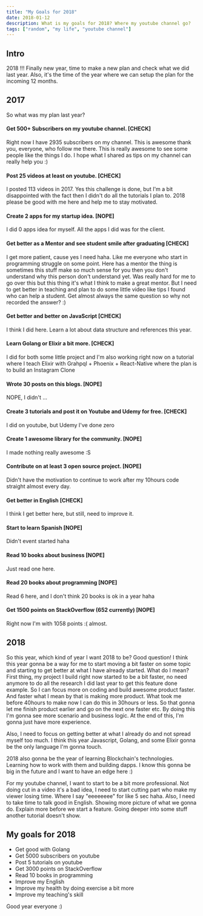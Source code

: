```yaml
---
title: "My Goals for 2018"
date: 2018-01-12
description: What is my goals for 2018? Where my youtube channel go?
tags: ["random", "my life", "youtube channel"]
---
```


## Intro

2018 !!! Finally new year, time to make a new plan and check what we did last year. Also, it's the time of the year where we can setup the plan for the incoming 12 months.

## 2017

So what was my plan last year?

#### Get 500+ Subscribers on my youtube channel. [CHECK]

Right now I have 2935 subscribers on my channel. This is awesome thank you, everyone, who follow me there. This is really awesome to see some people like the things I do. I hope what I shared as tips on my channel can really help you :)

#### Post 25 videos at least on youtube. [CHECK]

I posted 113 videos in 2017. Yes this challenge is done, but I'm a bit disappointed with the fact then I didn't do all the tutorials I plan to. 2018 please be good with me here and help me to stay motivated.

#### Create 2 apps for my startup idea. [NOPE]

I did 0 apps idea for myself. All the apps I did was for the client.

#### Get better as a Mentor and see student smile after graduating [CHECK]

I get more patient, cause yes I need haha. Like me everyone who start in programming struggle on some point. Here has a mentor the thing is sometimes this stuff make so much sense for you then you don't understand why this person don't understand yet. Was really hard for me to go over this but this thing it's what I think to make a great mentor. But I need to get better in teaching and plan to do some little video like tips I found who can help a student. Get almost always the same question so why not recorded the answer? :)

#### Get better and better on JavaScript [CHECK]

I think I did here. Learn a lot about data structure and references this year.

#### Learn Golang or Elixir a bit more. [CHECK]

I did for both some little project and I'm also working right now on a tutorial where I teach Elixir with Grahpql + Phoenix + React-Native where the plan is to build an Instagram Clone

#### Wrote 30 posts on this blogs. [NOPE]

NOPE, I didn't ...

#### Create 3 tutorials and post it on Youtube and Udemy for free. [CHECK]

I did on youtube, but Udemy I've done zero

#### Create 1 awesome library for the community. [NOPE]

I made nothing really awesome :S

#### Contribute on at least 3 open source project. [NOPE]

Didn't have the motivation to continue to work after my 10hours code straight almost every day.

#### Get better in English [CHECK]

I think I get better here, but still, need to improve it.

#### Start to learn Spanish [NOPE]

Didn't event started haha

#### Read 10 books about business [NOPE]

Just read one here.

#### Read 20 books about programming [NOPE]

Read 6 here, and I don't think 20 books is ok in a year haha

#### Get 1500 points on StackOverflow (652 currently) [NOPE]

Right now I'm with 1058 points :( almost.

## 2018

So this year, which kind of year I want 2018 to be? Good question! I think this year gonna be a way for me to start moving a bit faster on some topic and starting to get better at what I have already started. What do I mean? First thing, my project I build right now started to be a bit faster, no need anymore to do all the research I did last year to get this feature done example. So I can focus more on coding and build awesome product faster. And faster what I mean by that is making more product. What took me before 40hours to make now I can do this in 30hours or less. So that gonna let me finish product earlier and go on the next one faster etc. By doing this I'm gonna see more scenario and business logic. At the end of this, I'm gonna just have more experience.

Also, I need to focus on getting better at what I already do and not spread myself too much. I think this year Javascript, Golang, and some Elixir gonna be the only language I'm gonna touch.

2018 also gonna be the year of learning Blockchain's technologies. Learning how to work with them and building dapps. I know this gonna be big in the future and I want to have an edge here :)

For my youtube channel, I want to start to be a bit more professional. Not doing cut in a video it's a bad idea, I need to start cutting part who make my viewer losing time. Where I say "eeeeeeee" for like 5 sec haha. Also, I need to take time to talk good in English. Showing more picture of what we gonna do. Explain more before we start a feature. Going deeper into some stuff another tutorial doesn't show.

## My goals for 2018

- Get good with Golang
- Get 5000 subscribers on youtube
- Post 5 tutorials on youtube
- Get 3000 points on StackOverflow
- Read 10 books in programming
- Improve my English
- Improve my health by doing exercise a bit more
- Improve my teaching's skill

Good year everyone :)
